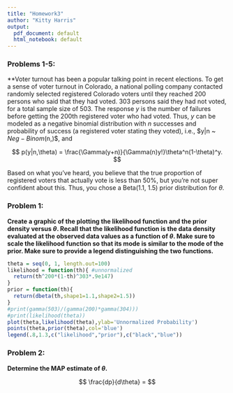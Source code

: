```yaml
---
title: "Homework3"
author: "Kitty Harris"
output:
  pdf_document: default
  html_notebook: default
---
```


### Problems 1-5:

**Voter turnout has been a popular talking point in recent elections. To get a sense of voter turnout in Colorado, a national polling company contacted randomly selected registered Colorado voters until they reached 200 persons who said that they had voted. 303 persons said they had not voted, for a total sample size of 503. The response $y$ is the number of failures before getting the 200th registered voter who had voted. Thus, $y$ can be modeled as a negative binomial distribution with $n$ successes and probability of success (a registered voter stating they voted), i.e., $y|n ~ $Neg-Binom$(n,\theta)$, and 

$$
p(y|n,\theta) = \frac{\Gamma(y+n)}{\Gamma(n)y!}\theta^n(1-\theta)^y.
$$

Based on what you've heard, you believe that the true proportion of registered voters that actually vote is less than 50%, but you're not super confident about this. Thus, you chose a Beta(1.1, 1.5) prior distribution for $\theta$.

### Problem 1:

**Create a graphic of the plotting the likelihood function and the prior density versus $\theta$. Recall that the likelihood function is the data density evaluated at the observed data values as a function of $\theta$. Make sure to scale the likelihood function so that its mode is similar to the mode of the prior. Make sure to provide a legend distinguishing the two functions.**

```R
theta = seq(0, 1, length.out=100)
likelihood = function(th){ #unnormalized
  return(th^200*(1-th)^303*.9e147)
}
prior = function(th){
  return(dbeta(th,shape1=1.1,shape2=1.5))
}
#print(gamma(503)/(gamma(200)*gamma(304)))
#print(likelihood(theta))
plot(theta,likelihood(theta),ylab='Unnormalized Probability')
points(theta,prior(theta),col='blue')
legend(.8,1.3,c("likelihood","prior"),c("black","blue"))
```

### Problem 2:
**Determine the MAP estimate of $\theta$.**

$$
\frac{dp}{d\theta} = 
$$